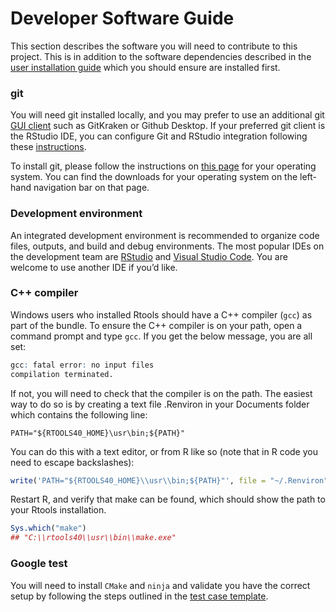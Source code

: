 # Developer Software Guide
This section describes the software you will need to contribute to this project. This is in addition to the software dependencies described in the [user installation guide](#user-installation-guide) which you should ensure are installed first.

### git

You will need git installed locally, and you may prefer to use an additional git [GUI client](https://git-scm.com/downloads/guis) such as GitKraken or Github Desktop. If your preferred git client is the RStudio IDE, you can configure Git and RStudio integration following these [instructions](https://happygitwithr.com/rstudio-git-github.html). 

To install git, please follow the instructions on [this page](https://git-scm.com/book/en/v2/Getting-Started-Installing-Git) for your operating system. You can find the downloads for your operating system on the left-hand navigation bar on that page.

### Development environment

An integrated development environment is recommended to organize code files, outputs, and build and debug environments. The most popular IDEs on the development team are [RStudio](https://www.rstudio.com/) and [Visual Studio Code](https://code.visualstudio.com/). You are welcome to use another IDE if you'd like. 

### C++ compiler
Windows users who installed Rtools should have a C++ compiler (`gcc`) as part of the bundle. To ensure the C++ compiler is on your path, open a command prompt and type `gcc`. If you get the below message, you are all set:

```R
gcc: fatal error: no input files
compilation terminated.
```

If not, you will need to check that the compiler is on the path. The easiest way to do so is by creating a text file .Renviron in your Documents folder which contains the following line:
```
PATH="${RTOOLS40_HOME}\usr\bin;${PATH}"
```

You can do this with a text editor, or from R like so (note that in R code you need to escape backslashes):
```r
write('PATH="${RTOOLS40_HOME}\\usr\\bin;${PATH}"', file = "~/.Renviron", append = TRUE)
```

Restart R, and verify that make can be found, which should show the path to your Rtools installation.

```r
Sys.which("make")
## "C:\\rtools40\\usr\\bin\\make.exe"
```

### Google test

You will need to install `CMake` and `ninja` and validate you have the correct setup by following the steps outlined in the [test case template](#test-case-template).
